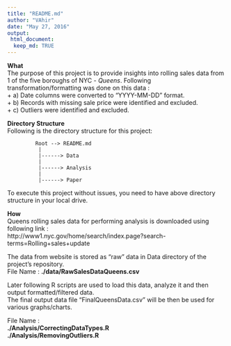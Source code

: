 ```yaml
---
title: "README.md"
author: "VAhir"
date: "May 27, 2016"
output: 
 html_document:
  keep_md: TRUE
---
```


**What**   
The purpose of this project is to provide insights into rolling sales data from 1 of the five boroughs of NYC - *Queens*.
Following transformation/formatting was done on this data :  
  + a)  Date columns were converted to "YYYY-MM-DD" format.  
  + b)  Records with missing sale price were identified and excluded.  
  + c)  Outliers were identified and excluded.  

**Directory Structure**  
Following is the directory structure for this project:  
  
             Root --> README.md
              |
              |------> Data
              | 
              |------> Analysis
              |
              |------> Paper  

To execute this project without issues, you need to have above directory structure in your local drive.  


**How**  
 Queens rolling sales data for performing analysis is downloaded using following link :   
http://www1.nyc.gov/home/search/index.page?search-terms=Rolling+sales+update

The data from website is stored as "raw" data in Data directory of the project's repository.  
File Name : **./data/RawSalesDataQueens.csv**

Later following R scripts are used to load this data, analyze it and then output formatted/filtered data.  
The final output data file "FinalQueensData.csv" will be then be used for various graphs/charts.  

File Name :  
**./Analysis/CorrectingDataTypes.R**  
**./Analysis/RemovingOutliers.R**





              
